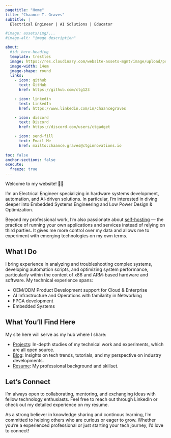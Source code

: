 ```yaml
---
pagetitle: "Home"
title: "Chaance T. Graves"
subtitle: |
  Electrical Engineer | AI Solutions | Educator

#image: assets/img/...
#image-alt: "image description"

about:
  #id: hero-heading
  template: trestles
  image: https://res.cloudinary.com/website-assets-mgmt/image/upload/profile_pic_transparent_-_head_jspi9i.png
  image-width: 14em
  image-shape: round
  links:
    - icon: github
      text: GitHub
      href: https://github.com/ctg123

    - icon: linkedin
      text: LinkedIn
      href: https://www.linkedin.com/in/chaancegraves

    - icon: discord
      text: Discord
      href: https://discord.com/users/ctgadget

    - icon: send-fill
      text: Email Me
      href: mailto:chaance.graves@ctginnovations.io
   
toc: false
anchor-sections: false
execute: 
  freeze: true
---
```


::: {.column-page}

Welcome to my website! 👋🏾

I'm an Electrical Engineer specializing in hardware systems development, automation, and AI-driven solutions. In particular, I'm interested in diving deeper into Embedded Systems Engineering and Low Power Design & Optimization.

Beyond my professional work, I’m also passionate about [self-hosting](https://www.reddit.com/r/selfhosted/) — the practice of running your own applications and services instead of relying on third parties. It gives me more control over my data and allows me to experiment with emerging technologies on my own terms.

## What I Do

I bring experience in analyzing and troubleshooting complex systems, developing automation scripts, and optimizing system performance, particularly within the context of x86 and ARM-based hardware and software. My technical experience spans:

- OEM/ODM Product Development support for Cloud & Enterprise
- AI Infrastructure and Operations with familarity in Networking
- FPGA development
- Embedded Systems

## What You'll Find Here

My site here will serve as my hub where I share:

- [Projects](projects.html): In-depth studies of my technical work and experiments, which are all open source.
- [Blog](blog.html): Insights on tech trends, tutorials, and my perspective on industry developments.
- [Resume](https://resume.chaancegraves.com): My professional background and skillset.

## Let's Connect

I'm always open to collaborating, mentoring, and exchanging ideas with fellow technology enthusiasts. Feel free to reach out through LinkedIn or check out my detailed experience on my resume.

As a strong believer in knowledge sharing and continous learning, I'm committed to helping others who are curious or eager to grow. Whether you're a experienced professional or just starting your tech journey, I'd love to connect!

:::
